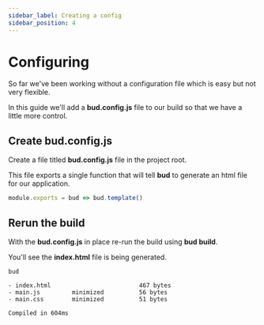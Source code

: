 ```yaml
---
sidebar_label: Creating a config
sidebar_position: 4
---
```



# Configuring

So far we've been working without a configuration file which is easy but not very flexible. 

In this guide we'll add a **bud.config.js** file to our build so that we have a little more control.

## Create bud.config.js

Create a file titled **bud.config.js** file in the project root. 

This file exports a single function that will tell **bud** to generate an html file for our application.

```js title='bud.config.js'
module.exports = bud => bud.template()
```

## Rerun the build

With the **bud.config.js** in place re-run the build using **bud build**.

You'll see the **index.html** file is being generated.

```shell {3} title='$ bud build'
bud

- index.html                         467 bytes
- main.js         minimized          56 bytes
- main.css        minimized          51 bytes

Compiled in 604ms
```
